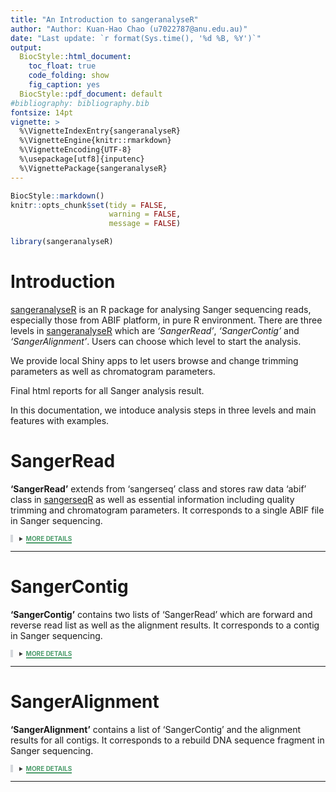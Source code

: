 ```yaml
---
title: "An Introduction to sangeranalyseR"
author: "Author: Kuan-Hao Chao (u7022787@anu.edu.au)"
date: "Last update: `r format(Sys.time(), '%d %B, %Y')`"
output: 
  BiocStyle::html_document:
    toc_float: true
    code_folding: show
    fig_caption: yes
  BiocStyle::pdf_document: default
#bibliography: bibliography.bib
fontsize: 14pt
vignette: >
  %\VignetteIndexEntry{sangeranalyseR}
  %\VignetteEngine{knitr::rmarkdown}
  %\VignetteEncoding{UTF-8}
  %\usepackage[utf8]{inputenc}
  %\VignettePackage{sangeranalyseR}
---
```

```r
BiocStyle::markdown()
knitr::opts_chunk$set(tidy = FALSE,
                      warning = FALSE,
                      message = FALSE)
```

```r
library(sangeranalyseR)
```

# Introduction
[sangeranalyseR](https://github.com/roblanf/sangeranalyseR) is an R package for analysing Sanger sequencing reads, especially those from ABIF platform, in pure R environment. There are three levels in [sangeranalyseR](https://github.com/roblanf/sangeranalyseR) which are *'SangerRead'*, *'SangerContig'* and *'SangerAlignment'*. Users can choose which level to start the analysis. 

We provide local Shiny apps to let users browse and change trimming parameters as well as chromatogram parameters. 

Final html reports for all Sanger analysis result. 

In this documentation, we intoduce analysis steps in three levels and main features with examples.


# **SangerRead**
**'SangerRead'** extends from 'sangerseq' class and stores raw data 'abif' class in [sangerseqR](https://bioconductor.org/packages/release/bioc/html/sangerseqR.html) as well as essential information including quality trimming and chromatogram parameters. It corresponds to a single ABIF file in Sanger sequencing. 

<details class="description"><summary data-open="CLOSE" data-close="MORE DETAILS"></summary>

<h2> 2.1 &nbsp;&nbsp;&nbsp;&nbsp; Create Sanger Object </h2>
First step is to create **'SangerRead'** object. Here, we find the the abosulte file path and assign to `A_chloroticaFdReadFN`.
```r
inputFilesPath <- system.file("extdata/", package = "sangeranalyseR")

A_chloroticaFdReadFN <- file.path(inputFilesPath, 
                                  "Allolobophora_chlorotica",
                                  "RBNII396-13[C_LepFolF,C_LepFolR]_F_1.ab1")
```

Now we can create the **'SangerRead'** object by running `SangerRead` constructor function. 
```r
singleRead <- SangerRead(readFeature   = "Forward Read",
                         readFileName  = A_chloroticaFdReadFN)
```

<h2> 2.2 &nbsp;&nbsp;&nbsp;&nbsp; Trimmed Read Visualization </h2>

Second step is to visualize the trimmed read result. `SangerRead` constructor function uses default trimming parameters. `qualityBasePlot` triggers a plot_ly interactive plot for users to check the trimmed read result. 

<div style="overflow: scroll;">
```r
qualityBasePlot(singleRead)
```
</div>

<h2> 2.3 &nbsp;&nbsp;&nbsp;&nbsp; Update Trimming Parameters </h2>
Third step is to change the trimming parameters. If users are not satisfied with the trimming results, they can run `updateQualityParam` function to change the trimming parameters inside the **'SangerRead'** object.
```r
updateQualityParam(singleRead,
                   TrimmingMethod         = "M1",
                   M1TrimmingCutoff       = 0.0003,
                   M2CutoffQualityScore   = NULL,
                   M2SlidingWindowSize    = NULL)
```

<h2> 2.4 &nbsp;&nbsp;&nbsp;&nbsp; Write FASTA file </h2>
Fourth step is to export DNA sequence to FATA file. `writeFastaSR` let users to write read in **'SangerRead'** object to file in FASTA format.
```r
writeFastaSR(singleRead)
```

<h2> 2.5 &nbsp;&nbsp;&nbsp;&nbsp; Generate Report </h2>
Fifth step is to create a html report for **'SangerRead'** object.
```r
generateReportSR(singleRead)
```

</details>

---


# **SangerContig**
**'SangerContig'** contains two lists of 'SangerRead' which are forward and reverse read list as well as the alignment results. It corresponds to a contig in Sanger sequencing.

<details class="description"> <summary data-open="CLOSE" data-close="MORE DETAILS"></summary>

<h2> 3.1 &nbsp;&nbsp;&nbsp;&nbsp;  Create Sanger Object </h2>
First step is to prepare all reads in the same directory and define the project parameters.  
`inputFilesParentDir` is the directory storing all raw ABIF files. 
`contigName` is the name of contigs. All targets share the same contig name.
`suffixForwardRegExp` is the regular expression for forward read suffix.
`suffixReverseRegExp` is the regular expression for reverse read suffix. 
```r
rawDataDir <- system.file("extdata", package = "sangeranalyseR")
inputFilesParentDir <- file.path(rawDataDir, "Allolobophora_chlorotica")
contigName <- "ACHLO006-09[LCO1490_t1,HCO2198_t1]"
suffixForwardRegExp <- "_[F]_[0-9]*.ab1"
suffixReverseRegExp <- "_[R]_[0-9]*.ab1"
```
Then users can create **'SangerContig'** object by running `SangerContig` constructor function.
```r
sangerContig <- SangerContig(parentDirectory      = inputFilesParentDir,
                             contigName           = contigName,
                             suffixForwardRegExp  = suffixForwardRegExp,
                             suffixReverseRegExp  = suffixReverseRegExp)
```

<h2> 3.2 &nbsp;&nbsp;&nbsp;&nbsp; Launch Shiny App </h2>
Second step is to trigger **'SangerContig'** Shiny app. By running `SangerContig` constructor function, all forward and reverse reads in this contig share the same trimming parameter by default. It is inconvenient for users to check reads one by one through R command; therefore, we provide a local shiny app to let users easily browse and change parameters in each read in the **'SangerContig'** object.
```r
launchAppSC(sangerContig)
```

<h2> 3.3 &nbsp;&nbsp;&nbsp;&nbsp; Write FASTA file </h2>
Third step is to export DNA sequence to FATA file. After changing trimming parameters in each read, users can run `writeFastaSC` function to write results into text file in FASTA format.
```r
writeFastaSC(sangerContig)
```

<h2> 3.4 &nbsp;&nbsp;&nbsp;&nbsp; Generate Report </h2>
Fourth step is to create a thorough report. Users can create a static html report for the **'SangerContig'** object.
```r
generateReportSC(sangerContig)
```

</details>

---

# **SangerAlignment**
**'SangerAlignment'** contains a list of 'SangerContig' and the alignment results for all contigs. It corresponds to a rebuild DNA sequence fragment in Sanger sequencing. 

<details class="description"> <summary data-open="CLOSE" data-close="MORE DETAILS"></summary>

<h2> 4.1 &nbsp;&nbsp;&nbsp;&nbsp; Create Sanger Object </h2>
First step is to prepare all reads in the same directory and define the project parameters.  
`inputFilesParentDir` is the directory storing all raw ABIF files. 
`suffixForwardRegExp` is the regular expression for forward read suffix.
`suffixReverseRegExp` is the regular expression for reverse read suffix. 

```r
inputFilesParentDir <- system.file("extdata", package = "sangeranalyseR")
suffixForwardRegExp <- "_[F]_[0-9]*.ab1"
suffixReverseRegExp <- "_[R]_[0-9]*.ab1"
```
Users can create **'SangerAlignment'** object by running `SangerAlignment` constructor function.
```r
sangerAlignment <- SangerAlignment(parentDirectory = inputFilesParentDir,
                                         suffixForwardRegExp = suffixForwardRegExp,
                                         suffixReverseRegExp = suffixReverseRegExp,)
```

<h2> 4.2 &nbsp;&nbsp;&nbsp;&nbsp; Launch Shiny App </h2>
Second step is to run `launchAppSA` to trigger the local **'SangerAlignment'** Shiny app. Users can easily browse all **'SangerContig'** object in **'SangerAlignment'** and change read parameters in each **'SangerContig'** object.

```r
launchAppSA(sangerAlignment)
```

<h2> 4.3 &nbsp;&nbsp;&nbsp;&nbsp; Write FASTA file </h2>
Third step is to run `writeFastaSC` function to write results into text file in FASTA format.
```r
writeFastaSA(sangerAlignment)
```

<h2> 4.4 &nbsp;&nbsp;&nbsp;&nbsp; Generate Report </h2>
Fourth step is to create a thorough report. Users can create a static html report for the **'SangerAlignment'** object.
```r
generateReportSA(sangerAlignment)
```

</details>

---


<style>
details.description[open] summary::after {
  content: attr(data-open);
  color: #d45050;
  border-bottom: 2px solid #d45050;
}

details.description:not([open]) summary::after {
  content: attr(data-close);
  color: #4c9c6b;
  border-bottom: 2px solid #4c9c6b;
}

.description {
border-left: 4px solid #d3d6db;
padding-left: 10px;
}
.description summary{
  font-weight: bold;
  font-size: 10px;
  color: #383838;
}
</style>
